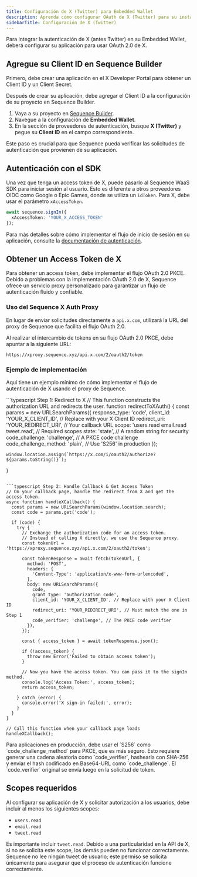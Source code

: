 ```yaml
---
title: Configuración de X (Twitter) para Embedded Wallet
description: Aprenda cómo configurar OAuth de X (Twitter) para su instancia de Embedded Wallet. Esta guía cubre el uso del proxy de Sequence para OAuth 2.0 de X y los permisos necesarios.
sidebarTitle: Configuración de X (Twitter)
---
```


Para integrar la autenticación de X (antes Twitter) en su Embedded Wallet, deberá configurar su aplicación para usar OAuth 2.0 de X.

## Agregue su Client ID en Sequence Builder
Primero, debe crear una aplicación en el X Developer Portal para obtener un Client ID y un Client Secret.

Después de crear su aplicación, debe agregar el Client ID a la configuración de su proyecto en Sequence Builder.
1. Vaya a su proyecto en [Sequence Builder](https://sequence.build).
2. Navegue a la configuración de **Embedded Wallet**.
3. En la sección de proveedores de autenticación, busque **X (Twitter)** y pegue su **Client ID** en el campo correspondiente.

Este paso es crucial para que Sequence pueda verificar las solicitudes de autenticación que provienen de su aplicación.

## Autenticación con el SDK
Una vez que tenga un access token de X, puede pasarlo al Sequence WaaS SDK para iniciar sesión al usuario. Esto es diferente a otros proveedores OIDC como Google o Epic Games, donde se utiliza un `idToken`. Para X, debe usar el parámetro `xAccessToken`.

```typescript
await sequence.signIn({ 
  xAccessToken: 'YOUR_X_ACCESS_TOKEN' 
});
```

Para más detalles sobre cómo implementar el flujo de inicio de sesión en su aplicación, consulte la [documentación de autenticación](/sdk/headless-wallet/authentication).

## Obtener un Access Token de X
Para obtener un access token, debe implementar el flujo OAuth 2.0 PKCE. Debido a problemas con la implementación OAuth 2.0 de X, Sequence ofrece un servicio proxy personalizado para garantizar un flujo de autenticación fluido y confiable.

### Uso del Sequence X Auth Proxy
En lugar de enviar solicitudes directamente a `api.x.com`, utilizará la URL del proxy de Sequence que facilita el flujo OAuth 2.0.

Al realizar el intercambio de tokens en su flujo OAuth 2.0 PKCE, debe apuntar a la siguiente URL:

```
https://xproxy.sequence.xyz/api.x.com/2/oauth2/token
```

### Ejemplo de implementación
Aquí tiene un ejemplo mínimo de cómo implementar el flujo de autenticación de X usando el proxy de Sequence.

<CodeGroup>
  ```typescript Step 1: Redirect to X
  // This function constructs the authorization URL and redirects the user.
  function redirectToXAuth() {
    const params = new URLSearchParams({
      response_type: 'code',
      client_id: 'YOUR_X_CLIENT_ID', // Replace with your X Client ID
      redirect_uri: 'YOUR_REDIRECT_URI', // Your callback URL
      scope: 'users.read email.read tweet.read', // Required scopes
      state: 'state', // A random string for security
      code_challenge: 'challenge', // A PKCE code challenge
      code_challenge_method: 'plain', // Use 'S256' in production
    });

    window.location.assign(`https://x.com/i/oauth2/authorize?${params.toString()}`);
  }
  ```

  ```typescript Step 2: Handle Callback & Get Access Token
  // On your callback page, handle the redirect from X and get the access token.
  async function handleXCallback() {
    const params = new URLSearchParams(window.location.search);
    const code = params.get('code');

    if (code) {
      try {
        // Exchange the authorization code for an access token.
        // Instead of calling X directly, we use the Sequence proxy.
        const tokenUrl = 'https://xproxy.sequence.xyz/api.x.com/2/oauth2/token';
        
        const tokenResponse = await fetch(tokenUrl, {
          method: 'POST',
          headers: {
            'Content-Type': 'application/x-www-form-urlencoded',
          },
          body: new URLSearchParams({
            code,
            grant_type: 'authorization_code',
            client_id: 'YOUR_X_CLIENT_ID', // Replace with your X Client ID
            redirect_uri: 'YOUR_REDIRECT_URI', // Must match the one in Step 1
            code_verifier: 'challenge', // The PKCE code verifier
          }),
        });

        const { access_token } = await tokenResponse.json();

        if (!access_token) {
          throw new Error('Failed to obtain access token');
        }

        // Now you have the access token. You can pass it to the signIn method.
        console.log('Access Token:', access_token);
        return access_token;

      } catch (error) {
        console.error('X sign-in failed:', error);
      }
    }
  }

  // Call this function when your callback page loads
  handleXCallback();
  ```
</CodeGroup>

<Note>
  Para aplicaciones en producción, debe usar el `S256` como `code_challenge_method` para PKCE, que es más seguro. Esto requiere generar una cadena aleatoria como `code_verifier`, hashearla con SHA-256 y enviar el hash codificado en Base64-URL como `code_challenge`. El `code_verifier` original se envía luego en la solicitud de token.
</Note>

## Scopes requeridos
Al configurar su aplicación de X y solicitar autorización a los usuarios, debe incluir al menos los siguientes scopes:
- `users.read`
- `email.read`
- `tweet.read`

Es importante incluir `tweet.read`. Debido a una particularidad en la API de X, si no se solicita este scope, los demás pueden no funcionar correctamente. Sequence no lee ningún tweet de usuario; este permiso se solicita únicamente para asegurar que el proceso de autenticación funcione correctamente.